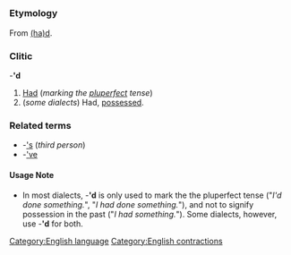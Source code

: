 =={{en}}==
[[Category:English language]]
[[Category:English contractions]]
===Etymology===
From [[had|(ha)d]].
===Clitic===
-''''d'''

#[[Had]] (''marking the [[pluperfect]] tense'')
#(''some dialects'') Had, [[possess]]ed.

===Related terms===
*-[['s]] (''third person'')
*-[['ve]]

====Usage Note====
*In most dialects, -''''d''' is only used to mark the the pluperfect tense ("''I'd done something.''", "''I had done something.''"), and not to signify possession in the past ("''I had something.''"). Some dialects, however, use -''''d''' for both.